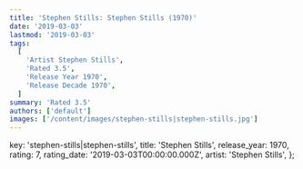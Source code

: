 ```yaml
---
title: 'Stephen Stills: Stephen Stills (1970)'
date: '2019-03-03'
lastmod: '2019-03-03'
tags:
  [
    'Artist Stephen Stills',
    'Rated 3.5',
    'Release Year 1970',
    'Release Decade 1970',
  ]
summary: 'Rated 3.5'
authors: ['default']
images: ['/content/images/stephen-stills|stephen-stills.jpg']
---
```


  key: 'stephen-stills|stephen-stills',
  title: 'Stephen Stills',
  release_year: 1970,
  rating: 7,
  rating_date: '2019-03-03T00:00:00.000Z',
  artist: 'Stephen Stills',
};

<MusicRating data={data} />
